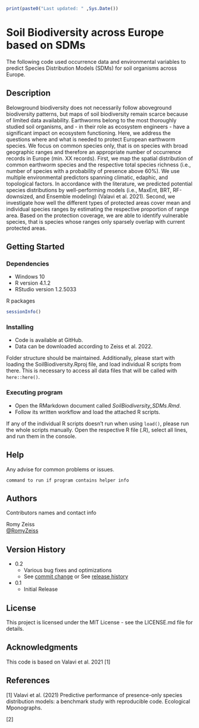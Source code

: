 
```r
print(paste0("Last updated: " ,Sys.Date())
```


# Soil Biodiversity across Europe based on SDMs

The following code used occurrence data and environmental variables to predict Species Distribution Models (SDMs) for soil organisms across Europe.


## Description

Belowground biodiversity does not necessarily follow aboveground biodiversity patterns, but maps of soil biodiversity remain scarce because of limited data availability. Earthworms belong to the most thoroughly studied soil organisms, and  - in their role as ecosystem engineers - have a significant impact on ecosystem functioning. Here, we address the questions where and what is needed to protect European earthworm species. We focus on common species only, that is on species with broad geographic ranges and therefore an appropriate number of occurrence records in Europe (min. XX records). First, we map the spatial distribution of common earthworm species and the respective total species richness (i.e., number of species with a probability of presence above 60%). We use multiple environmental predictors spanning climatic, edaphic, and topological factors. In accordance with the literature, we predicted potential species distributions by well-performing models (i.e., MaxEnt, BRT, RF-downsized, and Ensemble modeling) (Valavi et al. 2021). Second, we investigate how well the different types of protected areas cover mean and individual species ranges by estimating the respective proportion of range area. Based on the protection coverage, we are able to identify vulnerable species, that is species whose ranges only sparsely overlap with current protected areas. 

## Getting Started

### Dependencies

* Windows 10
* R version 4.1.2
* RStudio version 1.2.5033

R packages

```r
sessionInfo()
```


### Installing

* Code is available at GitHub.
* Data can be downloaded according to Zeiss et al. 2022.

Folder structure should be maintained. Additionally, please start with loading the SoilBiodiversity.Rproj file, and load individual R scripts from there. This is necessary to access all data files that will be called with `here::here()`.


### Executing program

* Open the RMarkdown document called *SoilBiodiversity_SDMs.Rmd*.
* Follow its written workflow and load the attached R scripts.

If any of the individual R scripts doesn't run when using `load()`, please run the whole scripts manually. Open the respective R file (.R), select all lines, and run them in the console. 


## Help

Any advise for common problems or issues.
```
command to run if program contains helper info
```

## Authors

Contributors names and contact info

Romy Zeiss  
[@RomyZeiss](https://twitter.com/romyzeiss)

## Version History

* 0.2
    * Various bug fixes and optimizations
    * See [commit change]() or See [release history]()
* 0.1
    * Initial Release

## License

This project is licensed under the MIT License - see the LICENSE.md file for details.

## Acknowledgments

This code is based on Valavi et al. 2021 [1]



## References

[1] Valavi et al. (2021) Predictive performance of presence-only species distribution models: a benchmark study with reproducible code. Ecological Mponographs.

[2]




